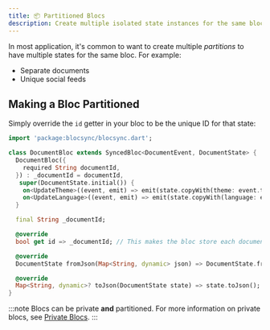```yaml
---
title: 📦 Partitioned Blocs
description: Create multiple isolated state instances for the same bloc
---
```


In most application, it's common to want to create multiple _partitions_ to have
multiple states for the same bloc. For example:

- Separate documents
- Unique social feeds

## Making a Bloc Partitioned

Simply override the `id` getter in your bloc to be the unique ID for that state:

```dart
import 'package:blocsync/blocsync.dart';

class DocumentBloc extends SyncedBloc<DocumentEvent, DocumentState> {
  DocumentBloc({
    required String documentId,
  }) : _documentId = documentId,
   super(DocumentState.initial()) {
    on<UpdateTheme>((event, emit) => emit(state.copyWith(theme: event.theme)));
    on<UpdateLanguage>((event, emit) => emit(state.copyWith(language: event.language)));
  }

  final String _documentId;

  @override
  bool get id => _documentId; // This makes the bloc store each document separately

  @override
  DocumentState fromJson(Map<String, dynamic> json) => DocumentState.fromJson(json);

  @override
  Map<String, dynamic>? toJson(DocumentState state) => state.toJson();
}
```

:::note Blocs can be private **and** partitioned. For more information on
private blocs, see [Private Blocs](/basics/private-blocs). :::
